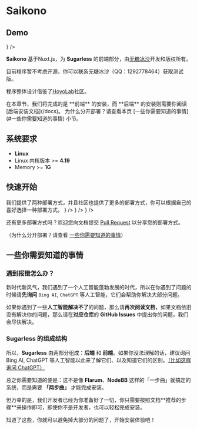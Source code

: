 # Saikono 

## Demo

<Cards num={2}>
  <Cards.Card
    arrow
    href="https://i-hentai.cc"
    title="无糖次元社区"
    icon={<img src="../logo.png" width={'25em'} />}
  />
</Cards>

**Saikono** 基于Nuxt.js，为 **Sugarless** 的前端部分，由[无糖冰沙](https://github.com/coruni)开发和版权所有。

<Callout type="warning" emoji="⚠️">
目前程序暂不考虑开源，你可以联系无糖冰沙（QQ：1292778464）获取测试版。
</Callout>

程序整体设计借鉴了[HoyoLab](https://www.hoyolab.com)社区。

<Callout type="warning">
在本章节，我们将完成的是 **前端** 的安装，而 **后端** 的安装则需要你阅读 [后端安装文档](/docs)。
</Callout>

<Callout type="info">
为什么分开部署？请查看本页 [一些你需要知道的事情](#一些你需要知道的事情) 小节。
</Callout>

## 系统要求

- **Linux**
- Linux 内核版本 >= **4.19**
- Memory >= **1G**

## 快速开始

<Callout>
我们提供了两种部署方式，并且社区也提供了更多的部署方式，你可以根据自己的喜好选择一种部署方式。
</Callout>


<Cards num={2}>
  <Cards.Card arrow title="Docker 部署 （推荐）" href="/themes/docker" icon={<UimDocker />} />
  <Cards.Card arrow title="进阶部署" href="/themes/advanced" icon={<UimStar />} />
  <Cards.Card arrow title="社区部署教程" href="/themes/community" icon={<FluentPeopleCommunity />} />
</Cards>

还有更多部署方式吗？欢迎您向文档提交 [Pull Request](https://github.com/SugarLess-CN/Docs/pulls) 以分享您的部署方式。

（为什么分开部署？请查看 [一些你需要知道的事情](#一些你需要知道的事情)）

## 一些你需要知道的事情

### 遇到报错怎么办？

新时代新风气，我们遇到了一个人工智能蓬勃发展的时代，所以在你遇到了问题的时候请**先询问** `Bing AI`, `ChatGPT` 等人工智能，它们会帮助你解决大部分问题。

如果你遇到了一些**人工智能解决不了**的问题，那么请**再次阅读文档**，如果文档依旧没有解决你的问题，那么请在**对应仓库**的 **GitHub Issues** 中提出你的问题，我们会尽快解决。

### Sugarless 的组成结构


<FileTree>
  <FileTree.Folder name="Sugarless 系统结构" defaultOpen>
    <FileTree.Folder name="后端（一般也称为「服务端、Server 端」）" />
    <FileTree.Folder name="前端（一般也称为「客户端、网页端、Web 端」）" />
  </FileTree.Folder>
</FileTree>

所以，**Sugarless** 由两部分组成：**后端** 和 **前端**。如果你没法理解的话，建议询问 Bing AI, ChatGPT 等人工智能以此来了解它们、以及知道它们的区别。[（比如这样询问 ChatGPT）](https://chat.openai.com/share/4bfea955-aeef-4140-98d7-483bc29ec5cb)

总之你需要知道的便是：这不是像 **Flarum**、**NodeBB** 这样的「一步曲」就搞定的系统，而是需要 **「两步曲」** 才能完成安装。

<Callout>
但万幸的是，我们开发者已经为你准备好了一切，你只需要按照文档**推荐的步骤**来操作即可，即使你不是开发者，也可以轻松完成安装。
</Callout>

知道了这些，你就可以避免掉大部分的问题了，开始安装体验吧！
